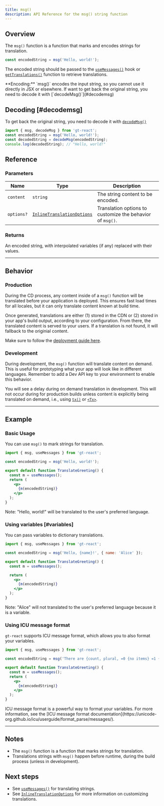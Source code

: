 ```yaml
---
title: msg()
description: API Reference for the msg() string function
---
```


## Overview

The `msg()` function is a function that marks and encodes strings for translation.

```jsx
const encodedString = msg('Hello, world!');
```

The encoded string should be passed to the [`useMessages()`](/docs/react/api/dictionary/useMessages) hook or [`getTranslations()`](/docs/react/api/dictionary/getTranslations) function to retrieve translations.

<Callout>
**Encoding:**
`msg()` encodes the input string, so you cannot use it directly in JSX or elsewhere.
If want to get back the original string, you need to decode it with [`decodeMsg()`](#decodemsg)
</Callout>




## Decoding [#decodemsg]

To get back the original string, you need to decode it with [`decodeMsg()`](#decodemsg)

```jsx
import { msg, decodeMsg } from 'gt-react';
const encodedString = msg('Hello, world!');
const decodedString = decodeMsg(encodedString);
console.log(decodedString); // "Hello, world!"
```



## Reference
### Parameters

| Name                  | Type | Description                                                                 |
|-----------------------|--|-----------------------------------------------------------------------------|
| `content`             | `string` | The string content to be encoded.                                     |
| `options?`            | [`InlineTranslationOptions`](/docs/react/api/types/InlineTranslationOptions) | Translation options to customize the behavior of `msg()`. |

### Returns

An encoded string, with interpolated variables (if any) replaced with their values.

---

## Behavior


### Production
During the CD process, any content inside of a `msg()` function will be translated before your application is deployed.
This ensures fast load times for all locales, but it can only translate content known at build time.

Once generated, translations are either (1) stored in the CDN or (2) stored in your app's build output, according to your configuration.
From there, the translated content is served to your users.
If a translation is not found, it will fallback to the originial content.

Make sure to follow the [deployment guide here](/docs/react/tutorials/quickdeploy).

### Development
During development, the `msg()` function will translate content on demand.
This is useful for prototyping what your app will look like in different languages.
Remember to add a Dev API key to your environment to enable this behavior.

You will see a delay during on demand translation in development.
This will not occur during for production builds unless content is explicitly being translated on demand,
i.e., using [`tx()`](/docs/react/api/strings/tx) or [`<Tx>`](/docs/react/api/components/tx).

---


## Example

### Basic Usage
You can use `msg()` to mark strings for translation.

```jsx copy
import { msg, useMessages } from 'gt-react';

const encodedString = msg('Hello, world!');

export default function TranslateGreeting() {
  const m = useMessages();
  return (
    <p>
      {m(encodedString)}
    </p>
  );
}
```

Note: "Hello, world!" will be translated to the user's preferred language.


### Using variables [#variables]
You can pass variables to dictionary translations.

```jsx copy
import { msg, useMessages } from 'gt-react';

const encodedString = msg('Hello, {name}!', { name: 'Alice' });

export default function TranslateGreeting() {
  const m = useMessages();

  return (
    <p>
      {m(encodedString)}
    </p>
  );
}
```
Note: "Alice" will not translated to the user's preferred language because it is a variable.

### Using ICU message format

`gt-react` supports ICU message format, which allows you to also format your variables.

```jsx copy
import { msg, useMessages } from 'gt-react';

const encodedString = msg('There are {count, plural, =0 {no items} =1 {one item} other {{count} items}} in the cart', { count: 10 });

export default function TranslateGreeting() {
  const m = useMessages();
  return (
    <p>
      {m(encodedString)}
    </p>
  );
}
```

<Callout>
  ICU message format is a powerful way to format your variables.
  For more information, see the [ICU message format documentation](https://unicode-org.github.io/icu/userguide/format_parse/messages/).
</Callout>


---

## Notes
 * The `msg()` function is a function that marks strings for translation.
 * Translations strings with `msg()` happen before runtime, during the build process (unless in development).

## Next steps
 * See [`useMessages()`](/docs/react/api/dictionary/useMessages) for translating strings.
 * See [`InlineTranslationOptions`](/docs/react/api/types/InlineTranslationOptions) for more information on customizing translations.